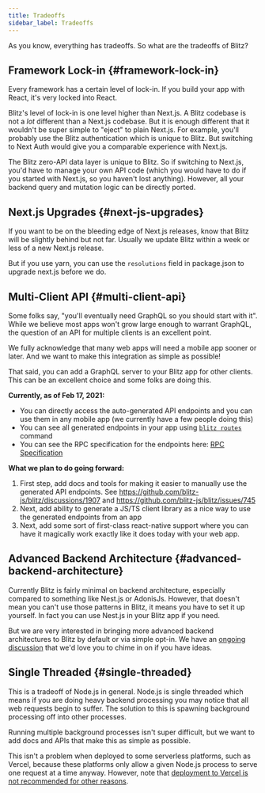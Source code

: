 ```yaml
---
title: Tradeoffs
sidebar_label: Tradeoffs
---
```


As you know, everything has tradeoffs. So what are the tradeoffs of Blitz?

## Framework Lock-in {#framework-lock-in}

Every framework has a certain level of lock-in. If you build your app with
React, it's very locked into React.

Blitz's level of lock-in is one level higher than Next.js. A Blitz
codebase is not a _lot_ different than a Next.js codebase. But it is
enough different that it wouldn't be super simple to "eject" to plain
Next.js. For example, you'll probably use the Blitz authentication which
is unique to Blitz. But switching to Next Auth would give you a comparable
experience with Next.js.

The Blitz zero-API data layer is unique to Blitz. So if switching to
Next.js, you'd have to manage your own API code (which you would have to
do if you started with Next.js, so you haven't lost anything). However,
all your backend query and mutation logic can be directly ported.

## Next.js Upgrades {#next-js-upgrades}

If you want to be on the bleeding edge of Next.js releases, know that
Blitz will be slightly behind but not far. Usually we update Blitz within
a week or less of a new Next.js release.

But if you use yarn, you can use the `resolutions` field in package.json
to upgrade next.js before we do.

## Multi-Client API {#multi-client-api}

Some folks say, "you'll eventually need GraphQL so you should start with
it". While we believe most apps won't grow large enough to warrant
GraphQL, the question of an API for multiple clients is an excellent
point.

We fully acknowledge that many web apps will need a mobile app sooner or
later. And we want to make this integration as simple as possible!

That said, you can add a GraphQL server to your Blitz app for other
clients. This can be an excellent choice and some folks are doing this.

**Currently, as of Feb 17, 2021:**

- You can directly access the auto-generated API endpoints and you can use
  them in any mobile app (we currently have a few people doing this)
- You can see all generated endpoints in your app using
  [`blitz routes`](./cli-routes) command
- You can see the RPC specification for the endpoints here:
  [RPC Specification](./rpc-specification)

**What we plan to do going forward:**

1. First step, add docs and tools for making it easier to manually use the
   generated API endpoints. See
   https://github.com/blitz-js/blitz/discussions/1907 and
   https://github.com/blitz-js/blitz/issues/745
2. Next, add ability to generate a JS/TS client library as a nice way to
   use the generated endpoints from an app
3. Next, add some sort of first-class react-native support where you can
   have it magically work exactly like it does today with your web app.

## Advanced Backend Architecture {#advanced-backend-architecture}

Currently Blitz is fairly minimal on backend architecture, especially
compared to something like Nest.js or AdonisJs. However, that doesn't mean
you can't use those patterns in Blitz, it means you have to set it up
yourself. In fact you can use Nest.js in your Blitz app if you need.

But we are very interested in bringing more advanced backend architectures
to Blitz by default or via simple opt-in. We have an
[ongoing discussion](https://github.com/blitz-js/blitz/discussions/1841)
that we'd love you to chime in on if you have ideas.

## Single Threaded {#single-threaded}

This is a tradeoff of Node.js in general. Node.js is single threaded which
means if you are doing heavy backend processing you may notice that all
web requests begin to suffer. The solution to this is spawning background
processing off into other processes.

Running multiple background processes isn't super difficult, but we want
to add docs and APIs that make this as simple as possible.

This isn't a problem when deployed to some serverless platforms, such as
Vercel, because these platforms only allow a given Node.js process to
serve one request at a time anyway. However, note that
[deployment to Vercel is not recommended for other reasons](./deploy-vercel).
